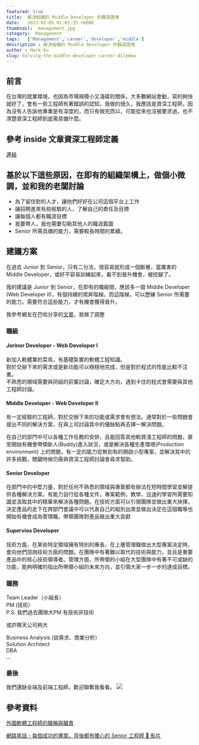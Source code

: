 ```yaml
---
featured: true
title:  解決組織的 Middle Developer 的職涯困境
date:   2023-02-05 01:01:35 +0800
thumbnail:  management.jpg
category:  Management
tags:   ['Management','career','developer','middle']
description : 解決組織的 Middle Developer 的職涯困境
author : Mark Ku
slug: Solving-the-middle-developer-career-dilemma
---
```

## 前言
在台灣的就業環境，也因為市場規模小又淺碟的關係，大多數網站會動，寫的夠快就好了，會有一些工程師有著錯誤的認知，我做的很久，我應該是資深工程師，因為沒有人告訴他專業是有深度的，而只有做完而以，可能從來也沒被要求過，也不清楚資深工程師到底需具備什麼。

## 參考 inside 文章資深工程師定義 
[連結](https://www.inside.com.tw/amparticle/8039-be-a-senior-engineer)

## 基於以下這些原因，在即有的組織架構上，做個小微調，並和我的老闆討論
* 為了留住對的人才，讓他們好好在公司這個平台上工作
* 讓招聘進來有些經驗的人，了解自己的責任及目標
* 讓每個人都有職涯目標
* 我要帶人，我也需要勾勒其他人的職涯藍圖
* Senior 所需具備的能力，需要較長時間的累績。

## 建議方案
在過去 Junior 到 Senior，只有二分法，很容易就形成一個斷層，當厲害的 Middle Developer，或好不容易訓練起來，看不到晉升機會，被挖腳了。  

我的建議是 Junior 到 Senior，在即有的職級間，應該多一個 Middle Developer (Web Developer II)，有個持續的爬昇階梯，而這階梯，可以歷練 Senior 所需要的能力，需要符合這些能力，才有機會獲得晉升。  

我參考網友在巴哈分享的[文章](https://forum.gamer.com.tw/C.php?bsn=60561&snA=20317)，我做了調整

### 職級

#### Jorinor Developer -  Web Developer I
新加入軟體業的菜鳥，有基礎紮實的軟體工程知識。  
對於交辦下來的需求或是新功能可以穩穩地完成，但是對於程式的性能比較不注重。  
不熟悉的領域需要與同組的前輩討論，確定大方向，遇到卡住的程式會需要與其他工程師討論。

#### Middle Developer - Web Developer II
有一定經驗的工程師，對於交辦下來的功能或需求會有想法。通常對於一些問題會提出不同的解決方案，在與上司討論其中的優缺點再去擇一解決問題。  

在自己的部門中可以各種工作任務的安排，且能回答其他較資淺工程師的問題，甚至開始有機會帶領新人(Buddy)進入狀況，或是解決各種生產環境(Production environment) 上的問題，有一定的能力從無到有的開啟小型專案，並解決其中的許多挑戰，關鍵時候仍需與資深工程師討論會尋求幫助。

#### Senior Developer
在部門中的中堅力量，對於任何不熟悉的領域與專案都有辦法在短時間學習並解提供各種解決方案。有能力自行從各種文件，專案範例，教學，迅速的學習所需要知識並汲取其中的精華來解決各種問題。在技術方面可以引領團隊並做出重大抉擇，決定產品的走下在跨部門會議中可以代表自己的組別出席並做出決定在這個職等也開始有機會成為管理職，帶領團隊對產品做出重大貢獻

#### Supervios Developer
技術方面，在某些特定領域擁有特別的專長，在上層管理職做出大型專案決定時，會向他們諮詢技術方面的問題。在團隊中有著難以取代的技術與能力，並且是重要產品中的核心技術領導者。管理方面，所帶領的小組在大型團隊中有著不可或缺的功能，能夠明確的指出所帶領小組的未來方向，並引領大家一步一步的達成目標。

### 職務
Team Leader（小組長）  
PM (技術）  
P.S. 我們過去團隊大PM 有技術非技術  

或許哪天公司夠大  

Business Analysis (談需求、商業分析）  
Solution Architect  
DBA  
…  

### 最後
我們還缺全端及前端工程師，歡迎聯繫我看看。 
![](https://i.imgur.com/PVjySMJ.jpg)

## 參考資料
[外國軟體工程師的職稱與職責](https://forum.gamer.com.tw/C.php?bsn=60561&snA=20317)  

[網路笑話 - 每個成功的專案，背後都有暖心的 Senior 工程師 🥰 影片](https://www.facebook.com/watch/?v=1548226832312319&extid=NS-UNK-UNK-UNK-IOS_GK0T-GK1C&mibextid=2Rb1fB&ref=sharing)